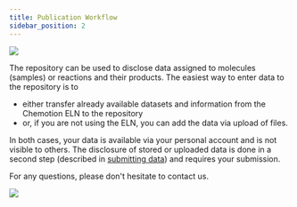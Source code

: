 ```yaml
---
title: Publication Workflow
sidebar_position: 2
---
```


![](/img/docs/workflow_chemotion_repository_final.png)

The repository can be used to disclose data assigned to molecules (samples) or reactions and their products. The easiest way to enter data to the repository is to

- either transfer already available datasets and information from the Chemotion ELN to the repository
- or, if you are not using the ELN, you can add the data via upload of files.

In both cases, your data is available via your personal account and is not visible to others. The disclosure of stored or uploaded data is done in a second step (described in [submitting data](workflow/submit)) and requires your submission.

For any questions, please don't hesitate to contact us.

![](/img/docs/workflow_review.png)
